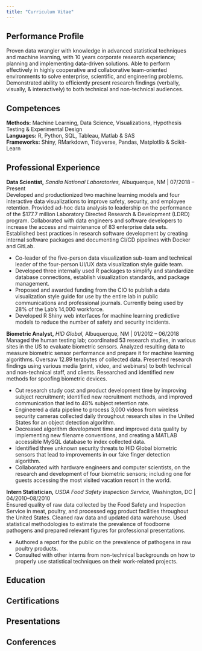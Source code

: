 ```yaml
---
title: "Curriculum Vitae"
---
```


## Performance Profile

Proven data wrangler with knowledge in advanced statistical techniques and machine learning, with 10 years corporate research experience; planning and implementing data-driven solutions. Able to perform effectively in highly cooperative and collaborative team-oriented environments to solve enterprise, scientific, and engineering problems. Demonstrated ability to efficiently present research findings (verbally, visually, & interactively) to both technical and non-technical audiences.

## Competences

**Methods:** Machine Learning, Data Science, Visualizations, Hypothesis Testing & Experimental Design  
**Languages:** R, Python, SQL, Tableau, Matlab & SAS  
**Frameworks:** Shiny, RMarkdown, Tidyverse, Pandas, Matplotlib & Scikit-Learn

## Professional Experience

**Data Scientist,** *Sandia National Laboratories,* Albuquerque, NM | 07/2018 – Present  
Developed and productionized two machine learning models and four interactive data visualizations to improve safety, security, and employee retention. Provided ad-hoc data analysis to leadership on the performance of the $177.7 million Laboratory Directed Research & Development (LDRD) program. Collaborated with data engineers and software developers to increase the access and maintenance of 83 enterprise data sets. Established best practices in research software development by creating internal software packages and documenting CI/CD pipelines with Docker and GitLab.

- Co-leader of the five-person data visualization sub-team and technical leader of the four-person UI/UX data visualization style guide team.
- Developed three internally used R packages to simplify and standardize database connections, establish visualization standards, and package management.
* Proposed and awarded funding from the CIO to publish a data visualization style guide for use by the entire lab in public communications and professional journals. Currently being used by 28% of the Lab’s 14,000 workforce.
- Developed R Shiny web interfaces for machine learning predictive models to reduce the number of safety and security incidents.

**Biometric Analyst,** *HID Global,* Albuquerque, NM | 01/2012 – 06/2018  
Managed the human testing lab; coordinated 53 research studies, in various sites in the US to evaluate biometric sensors. Analyzed resulting data to measure biometric sensor performance and prepare it for machine learning algorithms. Oversaw 12.89 terabytes of collected data. Presented research findings using various media (print, video, and webinars) to both technical and non-technical staff, and clients. Researched and identified new methods for spoofing biometric devices.

- Cut research study cost and product development time by improving subject recruitment; identified new recruitment methods, and improved communication that led to 48% subject retention rate.
- Engineered a data pipeline to process 3,000 videos from wireless security cameras collected daily throughout research sites in the United States for an object detection algorithm.
- Decreased algorithm development time and improved data quality by implementing new filename conventions, and creating a MATLAB accessible MySQL database to index collected data.
- Identified three unknown security threats to HID Global biometric sensors that lead to improvements in our fake finger detection algorithm.
- Collaborated with hardware engineers and computer scientists, on the research and development of four biometric sensors; including one for guests accessing the most visited vacation resort in the world.

**Intern Statistician,** *USDA Food Safety Inspection Service,* Washington, DC | 04/2010–08/2010  
Ensured quality of raw data collected by the Food Safety and Inspection Service in meat, poultry, and processed egg product facilities throughout the United States. Cleaned raw data and updated data warehouse. Used statistical methodologies to estimate the prevalence of foodborne pathogens and prepared relevant figures for professional presentations.

- Authored a report for the public on the prevalence of pathogens in raw poultry products.
- Consulted with other interns from non-technical backgrounds on how to properly use statistical techniques on their work-related projects.

## Education

## Certifications

## Presentations

## Conferences
